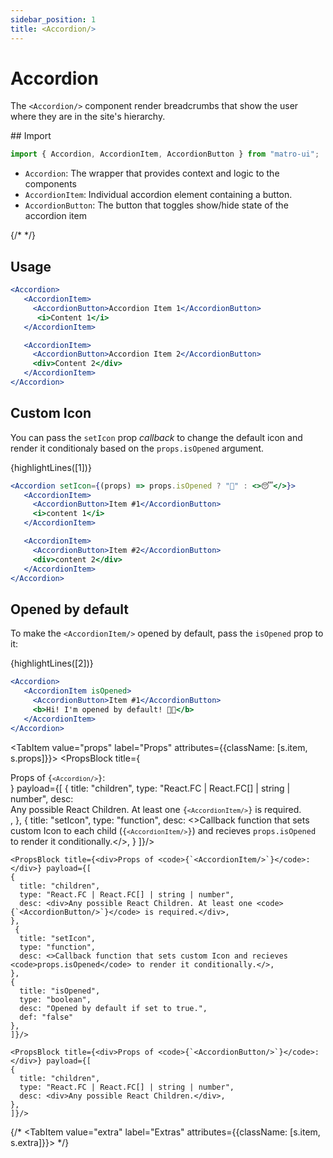 ```yaml
---
sidebar_position: 1
title: <Accordion/>
---
```



# Accordion

The `<Accordion/>` component render breadcrumbs that show the user where they are in the site's hierarchy. 

<Sources 
  git="https://github.com/matro-ui/matro-ui/tree/main/dist/other/Accordion"
  npmjs="https://www.npmjs.com/package/matro-ui" 
  name="accordion"
/>


<div className={s.tabs}>
<Tabs className={s.parent}>
  <TabItem value="usage" label="Usage" attributes={{className: [s.item, s.usage]}}>
## Import 

```jsx
import { Accordion, AccordionItem, AccordionButton } from "matro-ui";
```
- `Accordion`: The wrapper that provides context and logic to the components
- `AccordionItem`: Individual accordion element containing a button.
- `AccordionButton`: The button that toggles show/hide state of the accordion item

{/*  */}

 ## Usage

 ```jsx live 
<Accordion>
    <AccordionItem>
      <AccordionButton>Accordion Item 1</AccordionButton>
       <i>Content 1</i>
    </AccordionItem>

    <AccordionItem>
      <AccordionButton>Accordion Item 2</AccordionButton>
      <div>Content 2</div>
    </AccordionItem>
</Accordion>
```

 ## Custom Icon

 You can pass the <code>setIcon</code> prop <I>callback</I> to change the default icon and render it conditionaly based on the `props.isOpened` argument.

{highlightLines([1])}
 ```jsx live 
<Accordion setIcon={(props) => props.isOpened ? "🚀" : <>😴</>}>
    <AccordionItem>
      <AccordionButton>Item #1</AccordionButton>
      <i>content 1</i>
    </AccordionItem>

    <AccordionItem>
      <AccordionButton>Item #2</AccordionButton>
      <div>content 2</div>
    </AccordionItem>
</Accordion>
```

 ## Opened by default

 To make the `<AccordionItem/>` opened by default, pass the `isOpened` prop to it:

{highlightLines([2])}
 ```jsx live 
<Accordion>
    <AccordionItem isOpened>
      <AccordionButton>Item #1</AccordionButton>
      <b>Hi! I'm opened by default! 👋🏿</b>
    </AccordionItem>
</Accordion>
```

  </TabItem>




  <TabItem value="props" label="Props" attributes={{className: [s.item, s.props]}}>
    <PropsBlock title={<div>Props of <code>{`<Accordion/>`}</code>:</div>} payload={[
    {
      title: "children",
      type: "React.FC | React.FC[] | string | number",
      desc: <div>Any possible React Children. At least one <code>{`<AccordionItem/>`}</code> is required.</div>,
    },
    {
      title: "setIcon",
      type: "function",
      desc: <>Callback function that sets custom Icon to each child (<code>{`<AccordionItem/>`}</code>) and recieves <code>props.isOpened</code> to render it conditionally.</>,
    }
    ]}/>

    <PropsBlock title={<div>Props of <code>{`<AccordionItem/>`}</code>:</div>} payload={[
    {
      title: "children",
      type: "React.FC | React.FC[] | string | number",
      desc: <div>Any possible React Children. At least one <code>{`<AccordionButton/>`}</code> is required.</div>,
    },
     {
      title: "setIcon",
      type: "function",
      desc: <>Callback function that sets custom Icon and recieves <code>props.isOpened</code> to render it conditionally.</>,
    },
    {
      title: "isOpened",
      type: "boolean",
      desc: "Opened by default if set to true.",
      def: "false"
    },
    ]}/>

    <PropsBlock title={<div>Props of <code>{`<AccordionButton/>`}</code>:</div>} payload={[
    {
      title: "children",
      type: "React.FC | React.FC[] | string | number",
      desc: <div>Any possible React Children.</div>,
    },
    ]}/>

  </TabItem>



  {/* <TabItem value="extra" label="Extras" attributes={{className: [s.item, s.extra]}}>
  </TabItem> */}



</Tabs>
</div>

